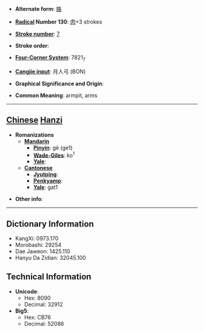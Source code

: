 * '''Alternate form''': [[胳]]

* '''[[Wiktionary:Chinese radical index| Radical]] Number 130''': [[Wiktionary:Chinese radical index 肉|肉]]+3 strokes

* '''[[Wiktionary:Chinese total strokes index|Stroke number]]''': [[Wiktionary:Chinese total strokes index 7|7]]

* '''Stroke order''': 

* '''[[Wiktionary:Chinese four corner index|Four-Corner System]]''': 7821<sub>7</sub>

* '''[[Wiktionary:Chinese Cangjie index|Cangjie input]]''': 月人弓 (BON)

* '''Graphical Significance and Origin''': 

* '''Common Meaning''': armpit, arms

----

== [[Chinese]] [[Hanzi]] ==

* '''Romanizations'''
** '''[[Mandarin]]'''
*** '''[[Pinyin]]''': gē (ge1)
*** '''[[Wade-Giles]]''': ko<sup>1</sup>
*** '''[[Yale]]''': 
** '''[[Cantonese]]'''
*** '''[[Jyutping]]''':
*** '''[[Penkyamp]]''': 
*** '''[[Yale]]''': gat1

* '''Other info''': 

----

== Dictionary Information ==

* KangXi: 0973.170
* Morobashi: 29254
* Dae Jaweon: 1425.110
* Hanyu Da Zidian: 32045.100

== Technical Information ==

* '''Unicode''':
** Hex: 8090
** Decimal: 32912
* '''Big5''':
** Hex: CB76
** Decimal: 52086
